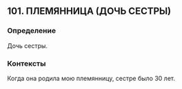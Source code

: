 ## 101. ПЛЕМЯННИЦА (ДОЧЬ СЕСТРЫ)
### Определение
Дочь сестры.

### Контексты
Когда она родила мою племянницу, сестре было 30 лет.

